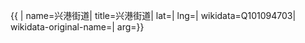 {{ {{{1|PRC admin/showdata}}}|
name=兴港街道|
title=兴港街道|
lat=|
lng=|
wikidata=Q101094703|
wikidata-original-name=|
arg={{{arg|}}}}}